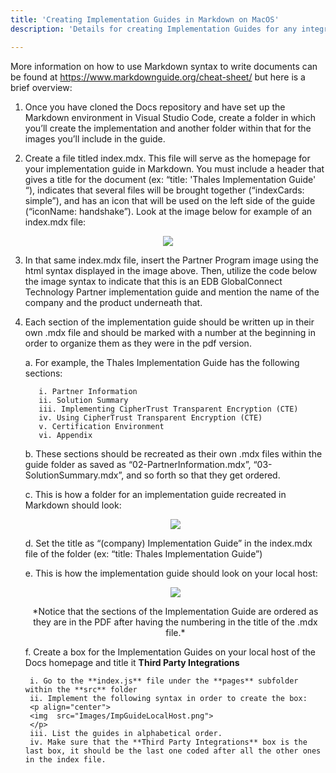 ```yaml
---
title: 'Creating Implementation Guides in Markdown on MacOS'
description: 'Details for creating Implementation Guides for any integration on your Mac computer'

---
```


More information on how to use Markdown syntax to write documents can be found at https://www.markdownguide.org/cheat-sheet/ but here is a brief overview: 

1. Once you have cloned the Docs repository and have set up the Markdown environment in Visual Studio Code, create a folder in which you’ll create the implementation and another folder within that for the images you’ll include in the guide. 

2. Create a file titled index.mdx. This file will serve as the homepage for your implementation guide in Markdown. You must include a header that gives a title for the document (ex: “title: 'Thales Implementation Guide' “), indicates that several files will be brought together (“indexCards: simple”), and has an icon that will be used on the left side of the guide (“iconName: handshake”). Look at  the image below for example of an index.mdx file: 

<p align="center">
  <img  src="Images/SampleIndexFile.png">
</p>

3. In that same index.mdx file, insert the Partner Program image using the html syntax displayed in the image above. Then, utilize the code below the image syntax to indicate that this is an EDB GlobalConnect Technology Partner implementation guide and mention the name of the company and the product underneath that. 

4. Each section of the implementation guide should be written up in their own .mdx file and should be marked with a number at the beginning in order to organize them as they were in the pdf version. 
    
    a. For example, the Thales Implementation Guide has the following sections:
        
          i. Partner Information
          ii. Solution Summary
          iii. Implementing CipherTrust Transparent Encryption (CTE)
          iv. Using CipherTrust Transparent Encryption (CTE)
          v. Certification Environment
          vi. Appendix

    b. These sections should be recreated as their own .mdx files within the guide folder as saved as “02-PartnerInformation.mdx”, “03-SolutionSummary.mdx”, and so forth so that they get ordered. 
    
    c. This is how a folder for an implementation guide recreated in Markdown should look: 
    
    <p align="center">
    <img  src="Images/ImplementationGuideFolder.png">
    </p>
    
    d. Set the title as “(company) Implementation Guide” in the index.mdx file of the folder (ex: “title: Thales Implementation Guide”)
    
    e. This is how the implementation guide should look on your local host:
    
    <p align="center">
    <img  src="Images/ImpGuideLocalHost.png">
    </p>
    <div align="center">*Notice that the sections of the Implementation Guide are ordered as they are in the PDF after having the numbering in the title of the .mdx file.*</div>
    
    f. Create a box for the Implementation Guides on your local host of the Docs homepage and title it **Third Party Integrations**
        
        i. Go to the **index.js** file under the **pages** subfolder within the **src** folder
        ii. Implement the following syntax in order to create the box:
        <p align="center">
        <img  src="Images/ImpGuideLocalHost.png">
        </p>
        iii. List the guides in alphabetical order. 
        iv. Make sure that the **Third Party Integrations** box is the last box, it should be the last one coded after all the other ones in the index file. 

